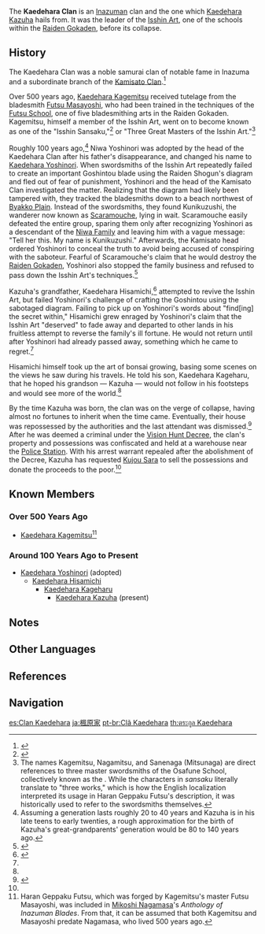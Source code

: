 {{Terminology Infobox
|image        = Kaedehara Clan.png
|type         = Families
|type2        = Inazuma Clans
|affiliation  = Raiden Gokaden
|affiliation2 = Isshin Art
|region       = Inazuma
}}
The '''Kaedehara Clan''' is an [[Inazuma]]n clan and the one which [[Kaedehara Kazuha]] hails from. It was the leader of the [[Isshin Art]], one of the schools within the [[Raiden Gokaden]], before its collapse.

==History==
The Kaedehara Clan was a noble samurai clan of notable fame in Inazuma and a subordinate branch of the [[Kamisato Clan]].<ref>{{Ref/VO|Kamisato Ayato|About Kaedehara Kazuha}}</ref>

Over 500 years ago, [[Kaedehara Kagemitsu]] received tutelage from the bladesmith [[Futsu Masayoshi]], who had been trained in the techniques of the [[Futsu School]], one of five bladesmithing arts in the Raiden Gokaden. Kagemitsu, himself a member of the Isshin Art, went on to become known as one of the "Isshin Sansaku,"<ref>{{Ref/Weapon|Haran Geppaku Futsu|Lore}}</ref> or "Three Great Masters of the Isshin Art."<ref group="Note">The names Kagemitsu, Nagamitsu, and Sanenaga (Mitsunaga) are direct references to three master swordsmiths of the Osafune School, collectively known as the {{Lang|"Three Great Masters"|ja=三作|ja_rm=sansaku}}. While the characters in ''sansaku'' literally translate to "three works," which is how the English localization interpreted its usage in Haran Geppaku Futsu's description, it was historically used to refer to the swordsmiths themselves.</ref>

Roughly 100 years ago,<ref group="Note">Assuming a generation lasts roughly 20 to 40 years and Kazuha is in his late teens to early twenties, a rough approximation for the birth of Kazuha's great-grandparents' generation would be 80 to 140 years ago.</ref> Niwa Yoshinori was adopted by the head of the Kaedehara Clan after his father's disappearance, and changed his name to [[Kaedehara Yoshinori]]. When swordsmiths of the Isshin Art repeatedly failed to create an important Goshintou blade using the Raiden Shogun's diagram and fled out of fear of punishment, Yoshinori and the head of the Kamisato Clan investigated the matter. Realizing that the diagram had likely been tampered with, they tracked the bladesmiths down to a beach northwest of [[Byakko Plain]]. Instead of the swordsmiths, they found Kunikuzushi, the wanderer now known as [[Scaramouche]], lying in wait. Scaramouche easily defeated the entire group, sparing them only after recognizing Yoshinori as a descendant of the [[Niwa Family]] and leaving him with a vague message: "Tell her this. My name is Kunikuzushi." Afterwards, the Kamisato head ordered Yoshinori to conceal the truth to avoid being accused of conspiring with the saboteur. Fearful of Scaramouche's claim that he would destroy the [[Raiden Gokaden]], Yoshinori also stopped the family business and refused to pass down the Isshin Art's techniques.<ref name="Palace">{{Ref/Quest|The Palace, Dyed in Black (Quest)}}</ref>

Kazuha's grandfather, Kaedehara Hisamichi,<ref name="GAA 2.8-1">{{Ref/Quest|As the Courtyard in Spring Once Appeared (Part 1)}}</ref> attempted to revive the Isshin Art, but failed Yoshinori's challenge of crafting the Goshintou using the sabotaged diagram. Failing to pick up on Yoshinori's words about "find[ing] the secret within," Hisamichi grew enraged by Yoshinori's claim that the Isshin Art "deserved" to fade away and departed to other lands in his fruitless attempt to reverse the family's ill fortune. He would not return until after Yoshinori had already passed away, something which he came to regret.<ref name="Palace" />

Hisamichi himself took up the art of bonsai growing, basing some scenes on the views he saw during his travels. He told his son, Kaedehara Kageharu, that he hoped his grandson &mdash; Kazuha &mdash; would not follow in his footsteps and would see more of the world.<ref name="GAA 2.8-1" />

By the time Kazuha was born, the clan was on the verge of collapse, having almost no fortunes to inherit when the time came. Eventually, their house was repossessed by the authorities and the last attendant was dismissed.<ref name="kazuha samurai nobility">{{Ref/VO|Kaedehara Kazuha|About Kaedehara Kazuha: Samurai Nobility}}</ref> After he was deemed a criminal under the [[Vision Hunt Decree]], the clan's property and possessions was confiscated and held at a warehouse near the [[Police Station]]. With his arrest warrant repealed after the abolishment of the Decree, Kazuha has requested [[Kujou Sara]] to sell the possessions and donate the proceeds to the poor.<ref name="Palace" />

==Known Members==
===Over 500 Years Ago===
*[[Kaedehara Kagemitsu]]<ref group="Note">Haran Geppaku Futsu, which was forged by Kagemitsu's master Futsu Masayoshi, was included in [[Mikoshi Nagamasa]]'s ''Anthology of Inazuman Blades''. From that, it can be assumed that both Kagemitsu and Masayoshi predate Nagamasa, who lived 500 years ago.</ref>

===Around 100 Years Ago to Present===
*[[Kaedehara Yoshinori]] (adopted)
**[[Kaedehara Hisamichi]]
***[[Kaedehara Kageharu]]
****[[Kaedehara Kazuha]] (present)

==Notes==
{{Reflist|note=1}}

==Other Languages==
{{Other Languages|
|en       = Kaedehara Clan
|zhs      = 枫原家
|zhs_rm   = Fēngyuán-jiā
|zht      = 楓原家
|zht_rm   = Fēngyuán-jiā
|zh_tl    = Kaedehara House{{Sino|zh|ja}}
|ja       = 楓原家
|ja_rm    = Kaedehara-ke
|ja_tl    = Kaedehara House
|ko       = 카에데하라 {{tt|가문|家門}}
|ko_rm    = Kaedehara Gamun
|ko_tl    = Kaedehara Family
|es       = Clan Kaedehara
|es_tl    = Kaedehara Clan
|fr       = Clan Kaedehara
|fr_tl    = Kaedehara Clan
|ru       = Семьи Каэдэхара
|ru_tl    = Kaedehara Family
|th       = ตระกูล Kaedehara
|th_tl    = 
|vi       = Nhà Kaedehara<!-- also "Gia Tộc Kaedehara" - Kaedehara Clan -->
|vi_tl    = Kaedehara House
|de       = Familie Kaedehara
|de_tl    = Family Kaedehara
|id       = Klan Kaedehara
|id_tl    = Kaedehara Clan
|pt       = Clã Kaedehara
|pt_tl    = Kaedehara Clan
|tr       = Kaedehara Klanı
|tr_tl    = Kaedehara Clan
|it       = Clan Kaedehara
|it_tl    = 
}}

==References==
{{Reflist}}

== Navigation ==
{{Faction Navbox}}

[[es:Clan Kaedehara]]
[[ja:楓原家]]
[[pt-br:Clã Kaedehara]]
[[th:ตระกูล Kaedehara]]